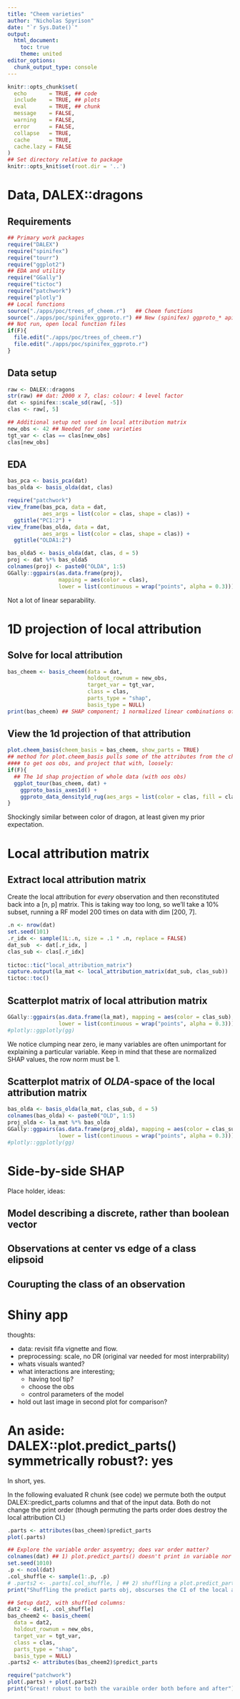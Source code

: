 ```yaml
---
title: "Cheem varieties"
author: "Nicholas Spyrison"
date: "`r Sys.Date()`"
output:
  html_document:
    toc: true
    theme: united
editor_options:
  chunk_output_type: console
---
```

```r
knitr::opts_chunk$set(
  echo       = TRUE, ## code
  include    = TRUE, ## plots
  eval       = TRUE, ## chunk
  message    = FALSE,
  warning    = FALSE,
  error      = FALSE,
  collapse   = TRUE,
  cache      = TRUE,
  cache.lazy = FALSE
)
## Set directory relative to package
knitr::opts_knit$set(root.dir = '..')
```

# Data, DALEX::dragons

## Requirements

```R
## Primary work packages
require("DALEX")
require("spinifex")
require("tourr")
require("ggplot2")
## EDA and utility
require("GGally")
require("tictoc")
require("patchwork")
require("plotly")
## Local functions
source("./apps/poc/trees_of_cheem.r")   ## Cheem functions
source("./apps/poc/spinifex_ggproto.r") ## New (spinifex) ggproto_* api
## Not run, open local function files
if(F){
  file.edit("./apps/poc/trees_of_cheem.r")
  file.edit("./apps/poc/spinifex_ggproto.r")
}
```

## Data setup

```r
raw <- DALEX::dragons
str(raw) ## dat: 2000 x 7, clas: colour: 4 level factor
dat <- spinifex::scale_sd(raw[, -5])
clas <- raw[, 5]

## Additional setup not used in local attribution matrix
new_obs <- 42 ## Needed for some varieties
tgt_var <- clas == clas[new_obs]
clas[new_obs]
```

## EDA

```r
bas_pca <- basis_pca(dat)
bas_olda <- basis_olda(dat, clas)

require("patchwork")
view_frame(bas_pca, data = dat, 
           aes_args = list(color = clas, shape = clas)) + 
  ggtitle("PC1:2") +
view_frame(bas_olda, data = dat, 
           aes_args = list(color = clas, shape = clas)) + 
  ggtitle("OLDA1:2")

bas_olda5 <- basis_olda(dat, clas, d = 5)
proj <- dat %*% bas_olda5
colnames(proj) <- paste0("OLDA", 1:5)
GGally::ggpairs(as.data.frame(proj), 
                mapping = aes(color = clas), 
                lower = list(continuous = wrap("points", alpha = 0.3)))
```

Not a lot of linear separability.

# 1D projection of local attribution

## Solve for local attribution

```r
bas_cheem <- basis_cheem(data = dat,
                         holdout_rownum = new_obs,
                         target_var = tgt_var,
                         class = clas,
                         parts_type = "shap",
                         basis_type = NULL)
print(bas_cheem) ## SHAP component; 1 normalized linear combinations of the variables.
```


## View the 1d projection of that attribution

```r
plot.cheem_basis(cheem_basis = bas_cheem, show_parts = TRUE)
## method for plot.cheem_basis pulls some of the attributes from the cheem_basis
#### to get oos obs, and project that with, loosely: 
if(F){
  ## The 1d shap projection of whole data (with oos obs)
  ggplot_tour(bas_cheem, dat) +
    ggproto_basis_axes1d() +
    ggproto_data_density1d_rug(aes_args = list(color = clas, fill = clas))
}
```

Shockingly similar between color of dragon, at least given my prior expectation.

# Local attribution matrix

## Extract local attribution matrix

Create the local attribution for _every_ observation and then reconstituted back into a [n, p] matrix. This is taking way too long, so we'll take a 10% subset, running a RF model 200 times on data with dim [200, 7]. 

```r
.n <- nrow(dat)
set.seed(101)
.r_idx <- sample(1L:.n, size = .1 * .n, replace = FALSE)
dat_sub  <- dat[.r_idx, ]
clas_sub <- clas[.r_idx]
  
tictoc::tic("local_attribution_matrix")
capture.output(la_mat <- local_attribution_matrix(dat_sub, clas_sub))
tictoc::toc()
```

## Scatterplot matrix of local attribution matrix

```r
GGally::ggpairs(as.data.frame(la_mat), mapping = aes(color = clas_sub),
                lower = list(continuous = wrap("points", alpha = 0.3)))
#plotly::ggplotly(gg)
```

We notice clumping near zero, ie many variables are often unimportant for explaining a particular variable. Keep in mind that these are normalized SHAP values, the row norm must be 1.

## Scatterplot matrix of _OLDA_-space of the local attribution matrix

```r
bas_olda <- basis_olda(la_mat, clas_sub, d = 5)
colnames(bas_olda) <- paste0("OLD", 1:5)
proj_olda <- la_mat %*% bas_olda
GGally::ggpairs(as.data.frame(proj_olda), mapping = aes(color = clas_sub),
                lower = list(continuous = wrap("points", alpha = 0.3)))
#plotly::ggplotly(gg)
```


# Side-by-side SHAP

Place holder, ideas:

## Model describing a discrete, rather than boolean vector

## Observations at center vs edge of a class elipsoid

## Courupting the class of an observation




# Shiny app

thoughts:

- data: revisit fifa vignette and flow.
- preprocessing: scale, no DR (original var needed for most interprability)
- whats visuals wanted?
- what interactions are interesting;
    - having tool tip?
    - choose the obs
    - control parameters of the model
- hold out last image in second plot for comparison?


# An aside: DALEX::plot.predict_parts() symmetrically robust?: yes

In short, yes.

In the following evaluated R chunk (see code) we permute both the output DALEX::predict_parts columns and that of the input data. Both do not change the print order (though permuting the parts order does destroy the local attribution CI.)

```r
.parts <- attributes(bas_cheem)$predict_parts
plot(.parts)

## Explore the variable order assyemtry; does var order matter?
colnames(dat) ## 1) plot.predict_parts() doesn't print in variable nor ABC order.
set.seed(1010)
.p <- ncol(dat)
.col_shuffle <- sample(1:.p, .p)
# .parts2 <- .parts[.col_shuffle, ] ## 2) shuffling a plot.predict_parts() obj doesn't change the print order (but has destroys the CI of the values.)
print("Shuffling the predict parts obj, obscurses the CI of the local attribution of the shap values, but not the order displayed. what if we shuffle the variables right out of the gate?")

## Setup dat2, with shuffled columns:
dat2 <- dat[, .col_shuffle]
bas_cheem2 <- basis_cheem(
  data = dat2,
  holdout_rownum = new_obs,
  target_var = tgt_var,
  class = clas,
  parts_type = "shap",
  basis_type = NULL)
.parts2 <- attributes(bas_cheem2)$predict_parts

require("patchwork")
plot(.parts) + plot(.parts2)
print("Great! robust to both the varaible order both before and after")
```

